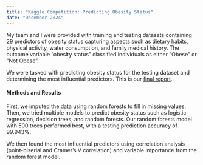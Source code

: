 ```yaml
---
title: "Kaggle Competition: Predicting Obesity Status"
date: "December 2024"
---
```


My team and I were provided with training and testing datasets containing 29 predictors of obesity status capturing aspects such as dietary habits, physical activity, water consumption, and family medical history. The outcome variable "obesity status" classified individuals as either "Obese" or "Not Obese".

We were tasked with predicting obesity status for the testing dataset and determining the most influential predictors. This is our [final report](Stats101C_Final_Paper.pdf).

#### Methods and Results 

First, we imputed the data using random forests to fill in missing values. Then, we tried multiple models to predict obesity status such as logistic regression, decision trees, and random forests. Our random forests model with 500 trees performed best, with a testing prediction accuracy of 99.943%.

We then found the most influential predictors using correlation analysis (point-biserial and Cramer's V correlation) and variable importance from the random forest model.

#### 
					

				

			

		

	

